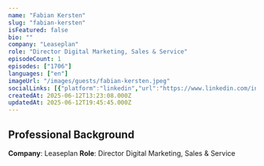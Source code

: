 ```yaml
---
name: "Fabian Kersten"
slug: "fabian-kersten"
isFeatured: false
bio: ""
company: "Leaseplan"
role: "Director Digital Marketing, Sales & Service"
episodeCount: 1
episodes: ["1706"]
languages: ["en"]
imageUrl: "/images/guests/fabian-kersten.jpeg"
socialLinks: [{"platform":"linkedin","url":"https://www.linkedin.com/in/fabiankersten/"}]
createdAt: 2025-06-12T13:23:08.000Z
updatedAt: 2025-06-12T19:45:45.000Z
---
```


## Professional Background

**Company**: Leaseplan
**Role**: Director Digital Marketing, Sales & Service

